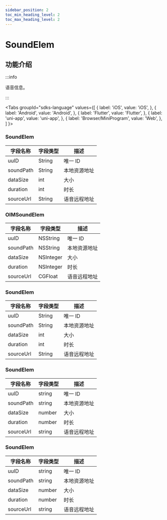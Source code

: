 ```yaml
---
sidebar_position: 2
toc_min_heading_level: 2
toc_max_heading_level: 2
---
```


# SoundElem

## 功能介绍

:::info

语音信息。

:::

<Tabs
groupId="sdks-language"
values={[
{ label: 'iOS', value: 'iOS', },
{ label: 'Android', value: 'Android', },
{ label: 'Flutter', value: 'Flutter', },
{ label: 'uni-app', value: 'uni-app', },
{ label: 'Browser/MiniProgram', value: 'Web', },
]
}>

<TabItem value="Flutter">

### SoundElem

| 字段名称  | 字段类型 | 描述         |
| --------- | -------- | ------------ |
| uuID      | String   | 唯一 ID      |
| soundPath | String   | 本地资源地址 |
| dataSize  | int      | 大小         |
| duration  | int      | 时长         |
| sourceUrl | String   | 语音远程地址     |

</TabItem>

<TabItem value="iOS">

### OIMSoundElem

| 字段名称  | 字段类型  | 描述         |
| --------- | --------- | ------------ |
| uuID      | NSString  | 唯一 ID      |
| soundPath | NSString  | 本地资源地址 |
| dataSize  | NSInteger | 大小         |
| duration  | NSInteger | 时长         |
| sourceUrl | CGFloat   | 语音远程地址     |

</TabItem>

<TabItem value="Android">

### SoundElem

| 字段名称  | 字段类型 | 描述         |
| --------- | -------- | ------------ |
| uuID      | String   | 唯一 ID      |
| soundPath | String   | 本地资源地址 |
| dataSize  | int      | 大小         |
| duration  | int      | 时长         |
| sourceUrl | String   | 语音远程地址     |

</TabItem>

<TabItem value="Web">

### SoundElem

| 字段名称  | 字段类型 | 描述         |
| --------- | -------- | ------------ |
| uuID      | string   | 唯一 ID      |
| soundPath | string   | 本地资源地址 |
| dataSize  | number   | 大小         |
| duration  | number   | 时长         |
| sourceUrl | string   | 语音远程地址     |

</TabItem>

<TabItem value="uni-app">

### SoundElem

| 字段名称  | 字段类型 | 描述         |
| --------- | -------- | ------------ |
| uuID      | string   | 唯一 ID      |
| soundPath | string   | 本地资源地址 |
| dataSize  | number   | 大小         |
| duration  | number   | 时长         |
| sourceUrl | string   | 语音远程地址     |

</TabItem>

</Tabs>
